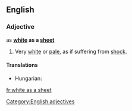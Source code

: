 ==English==

===Adjective===
as '''[[white]] as a [[sheet]]'''

# {{context|simile|Said of a human's [[complexion]]}} Very [[white]] or [[pale]], as if suffering from [[shock]].

====Translations====
{{trans-top|pale as if suffering from shock}}
* Hungarian: {{t-|hu|fehér, mint a fal}}
{{trans-mid}}
{{trans-bottom}}

[[Category:English adjectives]]

[[fr:white as a sheet]]